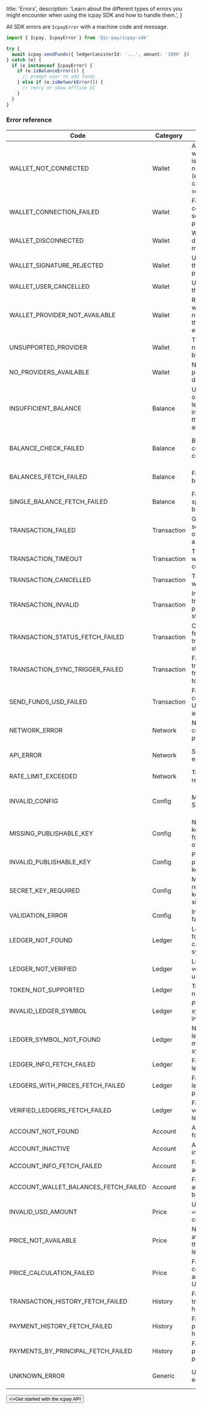   title: 'Errors',
  description:
    'Learn about the different types of errors you might encounter when using the icpay SDK and how to handle them.',
}


All SDK errors are `IcpayError` with a machine code and message.

```ts
import { Icpay, IcpayError } from '@ic-pay/icpay-sdk'

try {
  await icpay.sendFunds({ ledgerCanisterId: '...', amount: '1000' })
} catch (e) {
  if (e instanceof IcpayError) {
    if (e.isBalanceError()) {
      // prompt user to add funds
    } else if (e.isNetworkError()) {
      // retry or show offline UI
    }
  }
}
```

### Error reference

| Code | Category | Description | What to do |
|---|---|---|---|
| WALLET_NOT_CONNECTED | Wallet | A wallet/principal is required but not connected (e.g., before calling `sendFunds`). | Ask the user to connect their wallet; provide an `actorProvider` and `connectedWallet`.
| WALLET_CONNECTION_FAILED | Wallet | Failed to connect to the selected wallet provider. | Offer retry or let the user pick another provider.
| WALLET_DISCONNECTED | Wallet | Wallet was disconnected mid-flow. | Reconnect and restart the action.
| WALLET_SIGNATURE_REJECTED | Wallet | User rejected the signature prompt. | Treat as user cancel; allow retry.
| WALLET_USER_CANCELLED | Wallet | User cancelled the operation. | Do not show as an error; allow retry.
| WALLET_PROVIDER_NOT_AVAILABLE | Wallet | Requested wallet provider not available in the environment. | Hide/disable unavailable providers; suggest alternatives.
| UNSUPPORTED_PROVIDER | Wallet | The provider is not supported by the SDK. | Use a supported provider.
| NO_PROVIDERS_AVAILABLE | Wallet | No wallet providers detected. | Prompt user to install/enable a wallet.
| INSUFFICIENT_BALANCE | Balance | User balance on selected ledger is insufficient for the amount/fee. | Ask user to add funds or pick smaller amount.
| BALANCE_CHECK_FAILED | Balance | Balance fetch could not complete. | Retry; ensure wallet principal and ledger canister ID are correct.
| BALANCES_FETCH_FAILED | Balance | Failed to get all balances. | Retry or fetch single-ledger balance as a fallback.
| SINGLE_BALANCE_FETCH_FAILED | Balance | Failed to get a specific ledger balance. | Retry; verify ledger canister ID and connection.
| TRANSACTION_FAILED | Transaction | Generic failure sending funds or completing a step. | Show message and allow retry; log `details`.
| TRANSACTION_TIMEOUT | Transaction | Timed out waiting for confirmation. | Show pending state and continue polling or allow retry.
| TRANSACTION_CANCELLED | Transaction | Transaction was cancelled. | Treat similar to user-cancel.
| TRANSACTION_INVALID | Transaction | Invalid transaction parameters or state. | Validate inputs; correct configuration or amount.
| TRANSACTION_STATUS_FETCH_FAILED | Transaction | Could not fetch transaction status. | Retry with backoff; ensure canister/network is reachable.
| TRANSACTION_SYNC_TRIGGER_FAILED | Transaction | Failed to trigger a sync from canister to API DB. | Retry later; the background sync may still complete.
| SEND_FUNDS_USD_FAILED | Transaction | Failed when converting USD to token and sending. | Check price availability and retry.
| NETWORK_ERROR | Network | Network connectivity problem. | Retry with backoff; show offline UI.
| API_ERROR | Network | Server-side error from API. | Retry; if persistent, contact support and log `details`.
| RATE_LIMIT_EXCEEDED | Network | Too many requests. | Back off and retry after delay.
| INVALID_CONFIG | Config | Misconfigured SDK options. | Fix config (e.g., missing actor provider for send calls).
| MISSING_PUBLISHABLE_KEY | Config | No publishable key provided for public operations. | Provide publishable key.
| INVALID_PUBLISHABLE_KEY | Config | Provided publishable key is invalid. | Verify and replace key.
| SECRET_KEY_REQUIRED | Config | Method requires secret key (server-side). | Move call to server and provide `secretKey`.
| VALIDATION_ERROR | Config | Input validation failed. | Correct parameters and retry.
| LEDGER_NOT_FOUND | Ledger | Ledger not found (by canister ID or symbol). | Verify canister ID/symbol; use `getVerifiedLedgers()`.
| LEDGER_NOT_VERIFIED | Ledger | Ledger is not verified for usage. | Choose a verified ledger.
| TOKEN_NOT_SUPPORTED | Ledger | Token/ledger not supported. | Use a supported ledger.
| INVALID_LEDGER_SYMBOL | Ledger | Provided symbol is invalid. | Use a non-empty valid symbol.
| LEDGER_SYMBOL_NOT_FOUND | Ledger | No verified ledger matches the symbol. | Inspect verified ledgers or correct symbol.
| LEDGER_INFO_FETCH_FAILED | Ledger | Failed to fetch ledger info. | Retry; verify canister ID.
| LEDGERS_WITH_PRICES_FETCH_FAILED | Ledger | Failed to fetch ledgers with price data. | Retry later.
| VERIFIED_LEDGERS_FETCH_FAILED | Ledger | Failed to fetch verified ledgers. | Retry later.
| ACCOUNT_NOT_FOUND | Account | Account not found. | Check account context/keys.
| ACCOUNT_INACTIVE | Account | Account is inactive. | Reactivate or contact support.
| ACCOUNT_INFO_FETCH_FAILED | Account | Failed to fetch account info. | Retry; verify keys.
| ACCOUNT_WALLET_BALANCES_FETCH_FAILED | Account | Failed to fetch account wallet balances. | Retry later.
| INVALID_USD_AMOUNT | Price | USD amount `<=` 0 for conversion. | Provide a positive amount.
| PRICE_NOT_AVAILABLE | Price | No price available for the selected ledger. | Pick a priced ledger or try later.
| PRICE_CALCULATION_FAILED | Price | Failed to compute token amount from USD. | Retry; verify price availability.
| TRANSACTION_HISTORY_FETCH_FAILED | History | Failed to fetch transactions history. | Retry; verify filters.
| PAYMENT_HISTORY_FETCH_FAILED | History | Failed to fetch payment history. | Retry; verify filters.
| PAYMENTS_BY_PRINCIPAL_FETCH_FAILED | History | Failed to fetch payments by principal. | Retry; verify principal and filters.
| UNKNOWN_ERROR | Generic | Unclassified error. | Show generic message; log `details` for diagnosis.


<div className="not-prose">
  <Button href="/quickstart" variant="text" arrow="right">
    <>Get started with the icpay API</>
  </Button>
</div>
